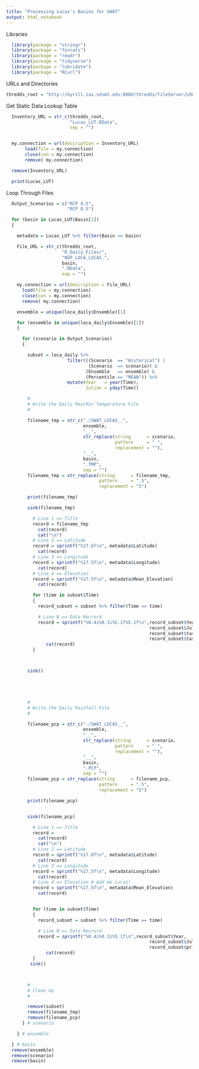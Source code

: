 ```yaml
---
title: "Processing Lucas's Basins for SWAT"
output: html_notebook
---
```


Libraries

```r

  library(package = "stringr")
  library(package = "forcats")
  library(package = "readr")
  library(package = "tidyverse")
  library(package = "lubridate")
  library(package = "RCurl")


```


URLs and Directories

```r

thredds_root = "http://kyrill.ias.sdsmt.edu:8080/thredds/fileServer/LOCA_NGP/Specific_Regional_Aggregate_Sets/blackhills_domain/"


```


Get Static Data Lookup Table

```r

  Inventory_URL = str_c(thredds_root,
                        "Lucas_LUT.RData",
                        sep = "")


  my.connection = url(description = Inventory_URL)
       load(file = my.connection)
       close(con = my.connection)
       remove( my.connection)

  remove(Inventory_URL)

  print(Lucas_LUT)

```

Loop Through Files

```r


  Output_Scenarios = c("RCP 4.5",
                       "RCP 8.5")

  for (basin in Lucas_LUT$Basin[1])
  {

    metadata = Lucas_LUT %>% filter(Basin == basin)

    File_URL = str_c(thredds_root,
                     "R_Daily_Files/",
                     "NGP_LOCA_LUCAS_",
                     basin,
                     ".RData",
                     sep = "")

    my.connection = url(description = File_URL)
      load(file = my.connection)
      close(con = my.connection)
      remove( my.connection)

    ensemble = unique(loca_daily$Ensemble)[1]

    for (ensemble in unique(loca_daily$Ensemble)[1])
    {

      for (scenario in Output_Scenarios)
      {

        subset = loca_daily %>%
                       filter(((Scenario  == "Historical") |
                               (Scenario  == scenario)) &
                              (Ensemble   == ensemble) &
                              (Percentile == "MEAN")) %>%
                       mutate(Year   = year(Time),
                              Julian = yday(Time))

        #
        # Write the Daily Max/Min Temperature File
        #

        filename_tmp = str_c("./SWAT_LUCAS__",
                             ensemble,
                             "__",
                             str_replace(string      = scenario,
                                         pattern     = " ",
                                         replacement = ""),
                             "__",
                             basin,
                             ".TMP",
                             sep = "")
        filename_tmp = str_replace(string      = filename_tmp,
                                   pattern     = ".5",
                                   replacement = "5")

        print(filename_tmp)

        sink(filename_tmp)

          # Line 1 == Title
          record = filename_tmp
            cat(record)
            cat("\n")
          # Line 2 == Latitude
          record = sprintf("%17.6f\n", metadata$Latitude)
            cat(record)
          # Line 3 == Longitude
          record = sprintf("%17.5f\n", metadata$Longitude)
            cat(record)
          # Line 4 == Elevation
          record = sprintf("%17.5f\n", metadata$Mean_Elevation)
            cat(record)

          for (time in subset$Time)
          {
            record_subset = subset %>% filter(Time == time)

            # Line N == Data Recrord
            record = sprintf("%0.4i%0.3i%5.1f%5.1f\n",record_subset$Year,
                                                      record_subset$Julian,
                                                      record_subset$tasmax,
                                                      record_subset$tasmin)
               cat(record)
          }



        sink()





        #
        # Write the Daily Rainfall File
        #        

        filename_pcp = str_c("./SWAT_LUCAS__",
                             ensemble,
                             "__",
                             str_replace(string      = scenario,
                                         pattern     = " ",
                                         replacement = ""),
                             "__",
                             basin,
                             ".PCP",
                             sep = "")
        filename_pcp = str_replace(string      = filename_pcp,
                                   pattern     = ".5",
                                   replacement = "5")

        print(filename_pcp)


        sink(filename_pcp)

          # Line 1 == Title
          record =         
            cat(record)
            cat("\n")
          # Line 2 == Latitude
          record = sprintf("%17.6f\n", metadata$Latitude)
            cat(record)
          # Line 3 == Longitude
          record = sprintf("%17.5f\n", metadata$Longitude)
            cat(record)
          # Line 4 == Elevation # Add me Lucas!
          record = sprintf("%17.5f\n", metadata$Mean_Elevation)
            cat(record)


          for (time in subset$Time)
          {
            record_subset = subset %>% filter(Time == time)

            # Line N == Data Recrord
            record = sprintf("%0.4i%0.3i%5.1f\n",record_subset$Year,
                                                      record_subset$Julian,
                                                      record_subset$pr)
               cat(record)
          }
         sink()



        #
        # Clean Up
        #

        remove(subset)
        remove(filename_tmp)
        remove(filename_pcp)
      } # scenario

    } # ensemble

  } # basin
  remove(ensemble)
  remove(scenario)
  remove(basin)

```
